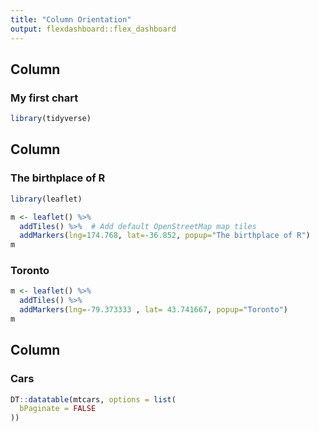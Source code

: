 ```yaml
---
title: "Column Orientation"
output: flexdashboard::flex_dashboard
---
```

    
Column
-------------------------------------
    
### My first chart
    
```r
library(tidyverse)
```
   
Column
-------------------------------------
   
### The birthplace of R

```r
library(leaflet)

m <- leaflet() %>%
  addTiles() %>%  # Add default OpenStreetMap map tiles
  addMarkers(lng=174.768, lat=-36.852, popup="The birthplace of R")
m
```   
 
### Toronto
    
```r
m <- leaflet() %>%
  addTiles() %>%  
  addMarkers(lng=-79.373333 , lat= 43.741667, popup="Toronto")
m
```


Column
-------------------------------------

### Cars

```r
DT::datatable(mtcars, options = list(
  bPaginate = FALSE
))
```

